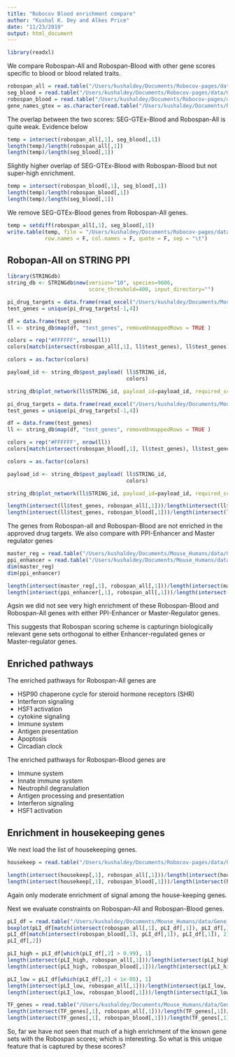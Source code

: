 ```yaml
---
title: "Robocov Blood enrichment compare"
author: "Kushal K. Dey and Alkes Price"
date: "11/23/2019"
output: html_document
---
```


```r
library(readxl)
```

We compare Robospan-All and Robospan-Blood  with other gene scores specific to blood or blood related traits.

```r
robospan_all = read.table("/Users/kushaldey/Documents/Robocov-pages/data/Gene_Scores/Robospan_mean.txt")
seg_blood = read.table("/Users/kushaldey/Documents/Robocov-pages/data/Gene_Scores/Fin_GTEx_WholeBlood.txt")
robospan_blood = read.table("/Users/kushaldey/Documents/Robocov-pages/data/Gene_Scores/Robospan_Mean_Blood.txt")
gene_names_gtex = as.character(read.table("/Users/kushaldey/Documents/Robocov-pages/data/Gene_Scores/ensembl_and_hgnc_symbols.txt")[,2])

```

The overlap between the two scores: SEG-GTEx-Blood and Robospan-All is quite weak. Evidence below

```r
temp = intersect(robospan_all[,1], seg_blood[,1])
length(temp)/length(robospan_all[,1])
length(temp)/length(seg_blood[,1])
```

Slightly higher overlap of SEG-GTEx-Blood with Robospan-Blood but not super-high enrichment.

```r
temp = intersect(robospan_blood[,1], seg_blood[,1])
length(temp)/length(robospan_blood[,1])
length(temp)/length(seg_blood[,1])
```

We remove SEG-GTEx-Blood genes from Robospan-All genes.

```r
temp = setdiff(robospan_all[,1], seg_blood[,1])
write.table(temp, file = "/Users/kushaldey/Documents/Robocov-pages/data/Gene_Scores/Robospan_all_comple_SEG_blood.txt",
            row.names = F, col.names = F, quote = F, sep = "\t")
```

## Robopan-All on STRING PPI

```r
library(STRINGdb)
string_db <- STRINGdb$new(version="10", species=9606,
                          score_threshold=400, input_directory="")
```

```r
pi_drug_targets = data.frame(read_excel("/Users/kushaldey/Documents/Mouse_Humans/data/Pi_approved_drug_targets.xlsx"))
test_genes = unique(pi_drug_targets[-1,4])

df = data.frame(test_genes)
ll <- string_db$map(df, "test_genes", removeUnmappedRows = TRUE )

colors = rep("#FFFFFF", nrow(ll))
colors[match(intersect(robospan_all[,1], ll$test_genes), ll$test_genes)] = "#000000"

colors = as.factor(colors)

payload_id <- string_db$post_payload( ll$STRING_id,
                                      colors)

string_db$plot_network(ll$STRING_id, payload_id=payload_id, required_score = 400)
```


```r
pi_drug_targets = data.frame(read_excel("/Users/kushaldey/Documents/Mouse_Humans/data/Pi_approved_drug_targets.xlsx"))
test_genes = unique(pi_drug_targets[-1,4])

df = data.frame(test_genes)
ll <- string_db$map(df, "test_genes", removeUnmappedRows = TRUE )

colors = rep("#FFFFFF", nrow(ll))
colors[match(intersect(robospan_blood[,1], ll$test_genes), ll$test_genes)] = "#000000"

colors = as.factor(colors)

payload_id <- string_db$post_payload( ll$STRING_id,
                                      colors)

string_db$plot_network(ll$STRING_id, payload_id=payload_id, required_score = 400)
```

```r
length(intersect(ll$test_genes, robospan_all[,1]))/length(intersect(ll$test_genes, gene_names_gtex))/(1600/14000)
length(intersect(ll$test_genes, robospan_blood[,1]))/length(intersect(ll$test_genes, gene_names_gtex))/(1600/14000)
```

The genes from Robospan-all and Robospan-Blood are not enriched in the approved drug targets. We also compare with PPI-Enhancer and Master regulator genes 

```r
master_reg = read.table("/Users/kushaldey/Documents/Mouse_Humans/data/Gene_Scores/master_regulator_genes_Nov11.txt")
ppi_enhancer = read.table("/Users/kushaldey/Documents/Mouse_Humans/data/RWR_Gene_Scores/RWR_SEG_ABC_HOMOD_EDS.txt")
dim(master_reg)
dim(ppi_enhancer)
```

```r
length(intersect(master_reg[,1], robospan_all[,1]))/length(intersect(master_reg[,1], gene_names_gtex))/ (1600/13500)
length(intersect(ppi_enhancer[,1], robospan_all[,1]))/length(intersect(ppi_enhancer[,1], gene_names_gtex))/ (1600/13500)
```

Agsin we did not see very high enrichment of these Robospan-Blood and Robospan-All genes with either PPI-Enhancer or Master-Regulator genes. 

This suggests that Robospan scoring scheme is capturingn biologically relevant gene sets orthogonal to either Enhancer-regulated genes or Master-regulator genes. 

## Enriched pathways

The enriched pathways for Robospan-All genes are 

- HSP90 chaperone cycle for steroid hormone receptors (SHR)
- Interferon signaling
- HSF1 activation
- cytokine signaling
- Immune system
- Antigen presentation
- Apoptosis
- Circadian clock

The enriched pathways for Robospan-Blood genes are 

- Immune system
- Innate immune system 
- Neutrophil degranulation 
- Antigen processing and presentation
- Interferon signaling
- HSF1 activation

## Enrichment in housekeeping genes

We next load the list of housekeeping genes.

```r
housekeep = read.table("/Users/kushaldey/Documents/Robocov-pages/data/housekeeping_genes.txt")
```

```r
length(intersect(housekeep[,1], robospan_all[,1]))/length(intersect(housekeep[,1], gene_names_gtex))/ (1600/14000)
length(intersect(housekeep[,1], robospan_blood[,1]))/length(intersect(housekeep[,1], gene_names_gtex))/ (1600/14000)
```

Again only moderate enrichment of signal among the house-keeping genes.

Next we evaluate constraints on Robospan-All and Robospan-Blood genes.

```r
pLI_df = read.table("/Users/kushaldey/Documents/Mouse_Humans/data/Gene_Scores/pLI_genes.txt")
boxplot(pLI_df[match(intersect(robospan_all[,1], pLI_df[,1]), pLI_df[,1]), 2],
pLI_df[match(intersect(robospan_blood[,1], pLI_df[,1]), pLI_df[,1]), 2],
pLI_df[,2])

```

```r
pLI_high = pLI_df[which(pLI_df[,2] > 0.99), 1]
length(intersect(pLI_high, robospan_all[,1]))/length(intersect(pLI_high, gene_names_gtex))/ (1600/14000)
length(intersect(pLI_high, robospan_blood[,1]))/length(intersect(pLI_high, gene_names_gtex))/ (1600/14000)
```

```r
pLI_low = pLI_df[which(pLI_df[,2] < 1e-08), 1]
length(intersect(pLI_low, robospan_all[,1]))/length(intersect(pLI_low, gene_names_gtex))/ (1600/14000)
length(intersect(pLI_low, robospan_blood[,1]))/length(intersect(pLI_low, gene_names_gtex))/ (1600/14000)
```

```r
TF_genes = read.table("/Users/kushaldey/Documents/Mouse_Humans/data/Gene_Scores/TF_genes_curated.txt")
length(intersect(TF_genes[,1], robospan_all[,1]))/length(TF_genes[,1])/ (1600/14000)
length(intersect(TF_genes[,1], robospan_blood[,1]))/length(TF_genes[,1])/(1600/14000)
```

So, far we have not seen that much of a high enrichment of the known gene sets with the Robospan scores; which is interesting. So what is this unique feature that is captured by these scores?

